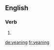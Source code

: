 ==English==

===Verb===
{{head|en|present participle}}

# {{present participle of|yean|lang=en}}

[[de:yeaning]]
[[fr:yeaning]]